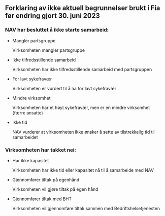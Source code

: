 ::: {.callout-note collapse="true"}
## Forklaring av ikke aktuell begrunnelser brukt i Fia før endring gjort 30. juni 2023

### NAV har besluttet å ikke starte samarbeid:
*   Mangler partsgruppe

    Virksomheten mangler partsgruppe
*   Ikke tilfredsstillende samarbeid

    Virksomheten har ikke tilfredsstillende samarbeid med partsgruppen
*   For lavt sykefravær

    Virksomheten er vurdert til å ha for lavt sykefravær
*   Mindre virksomhet

    Virksomheten har et høyt sykefravær, men er en mindre virksomhet (færre ansatte)
*   Ikke tid

    NAV vurderer at virksomheten ikke ønsker å sette av tilstrekkelig tid til samarbeidet

### Virksomheten har takket nei:
*   Har ikke kapasitet

    Virksomheten har ikke tid eller kapasitet nå til å samarbeide med NAV
*   Gjennomfører tiltak på egenhånd

    Virksomheten vil gjøre tiltak på egen hånd
*   Gjennomfører tiltak med BHT

    Virksomheten vil gjennomføre tiltak sammen med Bedriftshelsetjenesten

:::
